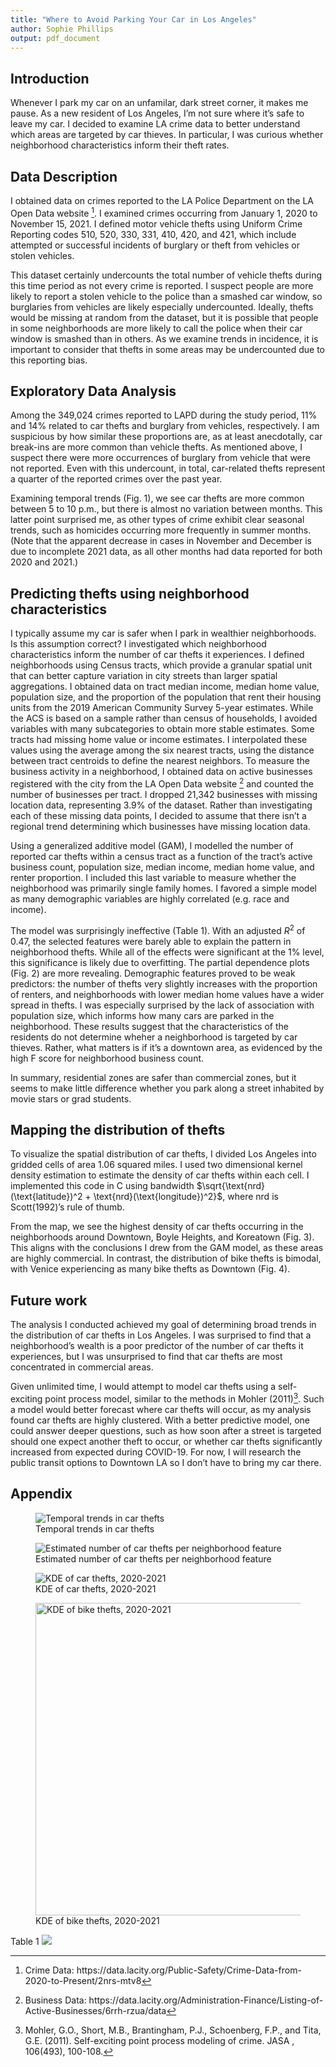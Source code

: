 ```yaml
---
title: "Where to Avoid Parking Your Car in Los Angeles"
author: Sophie Phillips
output: pdf_document
---
```


## Introduction

Whenever I park my car on an unfamilar, dark street corner, it makes me pause. As a new resident of Los Angeles, I'm not sure where it's safe to leave my car. I decided to examine LA crime data to better understand which areas are targeted by car thieves. In particular, I was curious whether neighborhood characteristics inform their theft rates.

## Data Description

  I obtained data on crimes reported to the LA Police Department on the LA Open Data website ^[Crime Data: https://data.lacity.org/Public-Safety/Crime-Data-from-2020-to-Present/2nrs-mtv8]. I examined crimes occurring from January 1, 2020 to November 15, 2021. I defined motor vehicle thefts using Uniform Crime Reporting codes 510, 520, 330, 331, 410, 420, and 421, which include attempted or successful incidents of burglary or theft from vehicles or stolen vehicles. 

  This dataset certainly undercounts the total number of vehicle thefts during this time period as not every crime is reported. I suspect people are more likely to report a stolen vehicle to the police than a smashed car window, so burglaries from vehicles are likely especially undercounted. Ideally, thefts would be missing at random from the dataset, but it is possible that people in some neighborhoods are more likely to call the police when their car window is smashed than in others. As we examine trends in incidence, it is important to consider that thefts in some areas may be undercounted due to this reporting bias.

## Exploratory Data Analysis

  Among the 349,024 crimes reported to LAPD during the study period, 11% and 14% related to car thefts and burglary from vehicles, respectively. I am suspicious by how similar these proportions are, as at least anecdotally, car break-ins are more common than vehicle thefts. As mentioned above, I suspect there were more occurrences of burglary from vehicle that were not reported. Even with this undercount, in total, car-related thefts represent a quarter of the reported crimes over the past year. 

  Examining temporal trends (Fig. 1), we see car thefts are more common between 5 to 10 p.m., but there is almost no variation between months. This latter point surprised me, as other types of crime exhibit clear seasonal trends, such as homicides occurring more frequently in summer months. (Note that the apparent decrease in cases in November and December is due to incomplete 2021 data, as all other months had data reported for both 2020 and 2021.)

## Predicting thefts using neighborhood characteristics

  I typically assume my car is safer when I park in wealthier neighborhoods. Is this assumption correct? I investigated which neighborhood characteristics inform the number of car thefts it experiences. I defined neighborhoods using Census tracts, which provide a granular spatial unit that can better capture variation in city streets than larger spatial aggregations. I obtained data on tract median income, median home value, population size, and the proportion of the population that rent their housing units from the 2019 American Community Survey 5-year estimates. While the ACS is based on a sample rather than census of households, I avoided variables with many subcategories to obtain more stable estimates. Some tracts had missing home value or income estimates. I interpolated these values using the average among the six nearest tracts, using the distance between tract centroids to define the nearest neighbors. To measure the business activity in a neighborhood, I obtained data on active businesses registered with the city from the LA Open Data website ^[Business Data: https://data.lacity.org/Administration-Finance/Listing-of-Active-Businesses/6rrh-rzua/data] and counted the number of businesses per tract. I dropped 21,342 businesses with missing location data, representing 3.9% of the dataset. Rather than investigating each of these missing data points, I decided to assume that there isn't a regional trend determining which businesses have missing location data.

  Using a generalized additive model (GAM), I modelled the number of reported car thefts within a census tract as a function of the tract's active business count, population size, median income, median home value, and renter proportion. I included this last variable to measure whether the neighborhood was primarily single family homes. I favored a simple model as many demographic variables are highly correlated (e.g. race and income). 

  The model was surprisingly ineffective (Table 1). With an adjusted $R^2$ of $0.47$, the selected features were barely able to explain the pattern in neighborhood thefts. While all of the effects were significant at the 1% level, this significance is likely due to overfitting. The partial dependence plots (Fig. 2) are more revealing. Demographic features proved to be weak predictors: the number of thefts very slightly increases with the proportion of renters, and neighborhoods with lower median home values have a wider spread in thefts. I was especially surprised by the lack of association with population size, which informs how many cars are parked in the neighborhood. These results suggest that the characteristics of the residents do not determine wheher a neighborhood is targeted by car thieves. Rather, what matters is if it's a downtown area, as evidenced by the high F score for neighborhood business count.

  In summary, residential zones are safer than commercial zones, but it seems to make little difference whether you park along a street inhabited by movie stars or grad students.

## Mapping the distribution of thefts

  To visualize the spatial distribution of car thefts, I divided Los Angeles into gridded cells of area 1.06 squared miles. I used two dimensional kernel density estimation to estimate the density of car thefts within each cell. I implemented this code in C using bandwidth $\sqrt{\text{nrd}(\text{latitude})^2 + \text{nrd}(\text{longitude})^2}$, where $\text{nrd}$ is Scott(1992)'s rule of thumb.

  From the map, we see the highest density of car thefts occurring in the neighborhoods around Downtown, Boyle Heights, and Koreatown (Fig. 3). This aligns with the conclusions I drew from the GAM model, as these areas are highly commercial. In contrast, the distribution of bike thefts is bimodal, with Venice experiencing as many bike thefts as Downtown (Fig. 4).

## Future work

  The analysis I conducted achieved my goal of determining broad trends in the distribution of car thefts in Los Angeles. I was surprised to find that a neighborhood's wealth is a poor predictor of the number of car thefts it experiences, but I was unsurprised to find that car thefts are most concentrated in commercial areas.

  Given unlimited time, I would attempt to model car thefts using a self-exciting point process model, similar to the methods in Mohler (2011)^[Mohler, G.O., Short, M.B., Brantingham, P.J., Schoenberg, F.P., and Tita, G.E. (2011). Self-exciting point process modeling of crime. JASA , 106(493), 100-108.]. Such a model would better forecast where car thefts will occur, as my analysis found car thefts are highly clustered. With a better predictive model, one could answer deeper questions, such as how soon after a street is targeted should one expect another theft to occur, or whether car thefts significantly increased from expected during COVID-19. For now, I will research the public transit options to Downtown LA so I don't have to bring my car there.











## Appendix


![Temporal trends in car thefts](~/Desktop/stat202a/proj/figures/temporal.png)

![Estimated number of car thefts per neighborhood feature](~/Desktop/stat202a/proj/figures/pdep.jpg)

![KDE of car thefts, 2020-2021](~/Desktop/stat202a/proj/figures/carkde.png)

![KDE of bike thefts, 2020-2021](~/Desktop/stat202a/proj/figures/bikekde.png){width=500px}

Table 1
![](~/Desktop/stat202a/proj/figures/gam.png)
